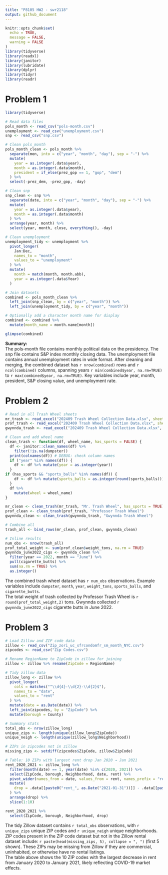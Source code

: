 ```yaml
---
title: "P8105 HW2 - swr2118"
output: github_document
---
```


```r
knitr::opts_chunk$set(
  echo = TRUE,
  message = FALSE,
  warning = FALSE
)
library(tidyverse)
library(readxl)
library(janitor)
library(lubridate)
library(dplyr)
library(tidyr)
library(readr)
```


# Problem 1
```r
library(tidyverse)

# Read data files
pols_month <- read_csv("pols-month.csv")
unemployment <- read_csv("unemployment.csv")
snp <- read_csv("snp.csv")

# Clean pols_month
pols_month_clean <- pols_month %>%
  separate(mon, into = c("year", "month", "day"), sep = "-") %>%
  mutate(
    year = as.integer(.data$year),
    month = as.integer(.data$month),
    president = if_else(prez_gop == 1, "gop", "dem")
  ) %>%
  select(-prez_dem, -prez_gop, -day)

# Clean snp
snp_clean <- snp %>%
  separate(date, into = c("year", "month", "day"), sep = "-") %>%
  mutate(
    year = as.integer(.data$year),
    month = as.integer(.data$month)
  ) %>%
  arrange(year, month) %>%
  select(year, month, close, everything(), -day)

# Clean unemployment
unemployment_tidy <- unemployment %>%
  pivot_longer(
    Jan:Dec,
    names_to = "month",
    values_to = "unemployment"
  ) %>%
  mutate(
    month = match(month, month.abb),
    year = as.integer(.data$Year)
  )

# Join datasets
combined <- pols_month_clean %>%
  left_join(snp_clean, by = c("year", "month")) %>%
  left_join(unemployment_tidy, by = c("year", "month"))

# Optionally add a character month name for display
combined <- combined %>%
  mutate(month_name = month.name[month])

glimpse(combined)
```


**Summary:**  
The pols-month file contains monthly political data on the presidency. The snp file contains S&P index monthly closing data. The unemployment file contains annual unemployment rates in wide format. After cleaning and merging, the combined dataset has `r nrow(combined)` rows and `r ncol(combined)` columns, spanning years `r min(combined$year, na.rm=TRUE)` to `r max(combined$year, na.rm=TRUE)`. Key variables include year, month, president, S&P closing value, and unemployment rate.

# Problem 2

```r
# Read in all Trash Wheel sheets
mr_trash <- read_excel("202409 Trash Wheel Collection Data.xlsx", sheet = "Mr. Trash Wheel", skip = 1)
prof_trash <- read_excel("202409 Trash Wheel Collection Data.xlsx", sheet = "Professor Trash Wheel", skip = 1)
gwynnda_trash <- read_excel("202409 Trash Wheel Collection Data.xlsx", sheet = "Gwynnda Trash Wheel", skip = 1)

# Clean and add wheel name
clean_trash <- function(df, wheel_name, has_sports = FALSE) {
  df <- janitor::clean_names(df) %>% 
    filter(!is.na(dumpster))
  print(colnames(df)) # DEBUG: check column names
  if ("year" %in% names(df)) {
    df <- df %>% mutate(year = as.integer(year))
  }
if (has_sports && "sports_balls" %in% names(df)) {
    df <- df %>% mutate(sports_balls = as.integer(round(sports_balls)))
  }
  df %>%
    mutate(wheel = wheel_name)
}

mr_clean <- clean_trash(mr_trash, "Mr. Trash Wheel", has_sports = TRUE)
prof_clean <- clean_trash(prof_trash, "Professor Trash Wheel")
gwynnda_clean <- clean_trash(gwynnda_trash, "Gwynnda Trash Wheel")

# Combine all
trash_all <- bind_rows(mr_clean, prof_clean, gwynnda_clean)

# Inline results
num_obs <- nrow(trash_all)
prof_total_weight <- sum(prof_clean$weight_tons, na.rm = TRUE)
gwynnda_june2022_cigs <- gwynnda_clean %>%
  filter(year == 2022, month == "June") %>%
  pull(cigarette_butts) %>%
  sum(na.rm = TRUE) %>%
  as.integer()
```

The combined trash wheel dataset has `r num_obs` observations. Example variables include `dumpster`, `month`, `year`, `weight_tons`, `sports_balls`, and `cigarette_butts`.  
The total weight of trash collected by Professor Trash Wheel is `r round(prof_total_weight,2)` tons. Gwynnda collected `r gwynnda_june2022_cigs` cigarette butts in June 2022.

# Problem 3

```r
# Load Zillow and ZIP code data
zillow <- read_csv("Zip_zori_uc_sfrcondomfr_sm_month_NYC.csv")
zipcodes <- read_csv("Zip Codes.csv")

# Rename RegionName to ZipCode in zillow for joining
zillow <- zillow %>% rename(ZipCode = RegionName)

# Tidy zillow data
zillow_long <- zillow %>%
  pivot_longer(
    cols = matches("^\\d{4}-\\d{2}-\\d{2}$"),
    names_to = "date",
    values_to = "rent"
  ) %>%
  mutate(date = as.Date(date)) %>%
  left_join(zipcodes, by = "ZipCode") %>%
  mutate(borough = County)

# Summary stats
total_obs <- nrow(zillow_long)
unique_zips <- length(unique(zillow_long$ZipCode))
unique_neigh <- length(unique(zillow_long$Neighborhood))

# ZIPs in zipcodes not in zillow
missing_zips <- setdiff(zipcodes$ZipCode, zillow$ZipCode)

# Table: 10 ZIPs with largest rent drop Jan 2020 → Jan 2021
rent_2020_2021 <- zillow_long %>%
  filter(month(date) == 1, year(date) %in% c(2020, 2021)) %>%
  select(ZipCode, borough, Neighborhood, date, rent) %>%
  pivot_wider(names_from = date, values_from = rent, names_prefix = "rent_") %>%
  mutate(
    drop = .data[[paste0("rent_", as.Date("2021-01-31"))]] - .data[[paste0("rent_", as.Date("2020-01-31"))]]
  ) %>%
  arrange(drop) %>%
  slice(1:10)

rent_2020_2021 %>%
  select(ZipCode, borough, Neighborhood, drop)
```

The tidy Zillow dataset contains `r total_obs` observations, with `r unique_zips` unique ZIP codes and `r unique_neigh` unique neighborhoods.  
ZIP codes present in the ZIP code dataset but not in the Zillow rental dataset include: `r paste(head(missing_zips, 5), collapse = ", ")` (first 5 shown). These ZIPs may be missing from Zillow if they are commercial, uninhabited, or otherwise have no rental listings.  
The table above shows the 10 ZIP codes with the largest decrease in rent from January 2020 to January 2021, likely reflecting COVID-19 market effects.

